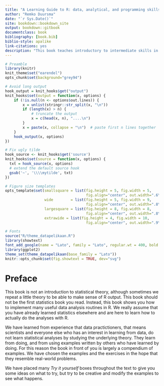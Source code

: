 ```yaml
--- 
title: "A Learning Guide to R: data, analytical, and programming skills."
author: "Remko Duursma"
date: "`r Sys.Date()`"
site: bookdown::bookdown_site
output: bookdown::gitbook
documentclass: book
bibliography: [book.bib]
biblio-style: apalike
link-citations: yes
description: "This book teaches introductory to intermediate skills in R."
---
```




```r
# Preamble
library(knitr)
knit_theme$set("earendel")
opts_chunk$set(background="grey94")

# Avoid long output
hook_output = knit_hooks$get("output")
knit_hooks$set(output = function(x, options) {
    if (!is.null(n <- options$out.lines)) {
        x = unlist(stringr::str_split(x, "\n"))
        if (length(x) > n) {
            # truncate the output
            x = c(head(x, n), "....\n")
        }
        x = paste(x, collapse = "\n")  # paste first n lines together
    }
    hook_output(x, options)
})

# Fix ugly tilde
hook_source <- knit_hooks$get('source')
knit_hooks$set(source = function(x, options) {
  txt = hook_source(x, options)
  # extend the default source hook
  gsub('~', '\\\\mytilde', txt)
})

# Figure size templates
opts_template$set(smallsquare = list(fig.height = 5, fig.width = 5, 
                                     fig.align="center", out.width=".6\\linewidth"),
                  wide        = list(fig.height = 5, fig.width = 9, 
                                     fig.align="center", out.width=".8\\linewidth"),
                  largesquare = list(fig.height = 8, fig.width = 8, 
                                     fig.align="center", out.width=".8\\linewidth"),
                  extrawide = list(fig.height = 4, fig.width = 10,
                                     fig.align="center", out.width=".9\\linewidth"))

# Fonts
source("R/theme_datapelikaan.R")
library(showtext)
font_add_google(name = "Lato", family = "Lato", regular.wt = 400, bold.wt = 700)
library(ggplot2)
theme_set(theme_datapelikaan(base_family = "Lato"))
knitr::opts_chunk$set(fig.showtext = TRUE, dev="svg")


```


# Preface

This book is not an introduction to statistical theory, although sometimes we repeat a little theory to be able to make sense of R output. This book should not be the first statistics book you read. Instead, this book shows you how to implement many useful data analysis routines in R. We really assume that you have already learned statistics elsewhere and are here to learn how to actually do the analyses with R.

We have learned from experience that data practictioners, that means scientists and everyone else who has an interest in learning from data, do not learn statistical analyses by studying the underlying theory. They learn from doing, and from using examples written by others who have learned by doing. For this reason the book in front of you is largely a compendium of examples. We have chosen the examples and the exercises in the hope that they resemble real-world problems. 

We have placed many *Try it yourself* boxes throughout the text to give you some ideas on what to try, but try to be creative and modify the examples to see what happens.
